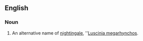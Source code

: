 ==English==

===Noun===
{{en-noun}}

# An alternative name of [[nightingale]], ''[[Luscinia megarhynchos]].